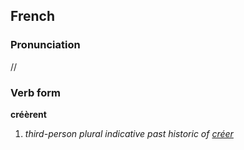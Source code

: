 ==French==
===Pronunciation===
/{{IPAchar|kreɛr}}/
===Verb form===
'''créèrent'''

# ''third-person plural indicative past historic of [[créer]]''